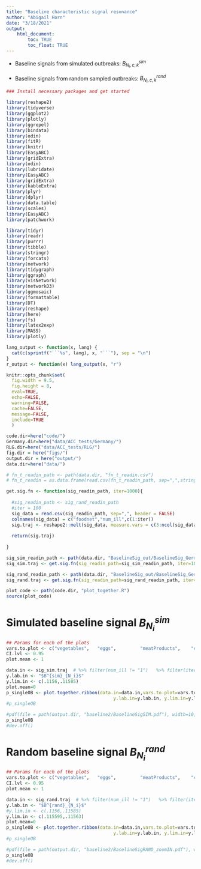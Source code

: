 ```yaml
---
title: "Baseline characteristic signal resonance"
author: "Abigail Horn"
date: "3/18/2021"
output: 
    html_document:
        toc: TRUE
        toc_float: TRUE
---
```


- Baseline signals from simulated outbreaks: $B^{sim}_{N_i,c,k}$

- Baseline signals from random sampled outbreaks: $B^{rand}_{N_i,c,k}$

<!--Initialize-->

``` r

### Install necessary packages and get started

library(reshape2)
library(tidyverse)
library(ggplot2)
library(plotly)
library(ggrepel)
library(bindata)
library(odin)
library(fitR)
library(knitr)
library(EasyABC)
library(gridExtra)
library(odin)
library(lubridate)
library(EasyABC)
library(gridExtra)
library(kableExtra)
library(plyr)
library(dplyr)
library(data.table)
library(scales)
library(EasyABC)
library(patchwork)

library(tidyr)
library(readr)
library(purrr)
library(tibble)
library(stringr)
library(forcats)
library(network)
library(tidygraph)
library(ggraph)
library(visNetwork)
library(networkD3)
library(ggmosaic)
library(formattable)
library(DT)
library(reshape)
library(here)
library(fs)
library(latex2exp)
library(MASS)
library(plotly)

lang_output <- function(x, lang) {
  cat(c(sprintf("```%s", lang), x, "```"), sep = "\n")
}
r_output <- function(x) lang_output(x, "r")

knitr::opts_chunk$set(
  fig.width = 9.5,
  fig.height = 8,
  eval=TRUE,
  echo=FALSE,
  warning=FALSE,
  cache=FALSE,
  message=FALSE,
  include=TRUE
  )

code.dir=here("code/")
Germany.dir=here("data/ACC_tests/Germany/")
RLG.dir=here("data/ACC_tests/RLG/")
fig.dir = here("figs/")
output.dir = here("output/")
data.dir=here("data/")

```


<!--- Get mean and sd of baseline sigs: simulated and rand --->

```r

# fn_t_readin_path <- path(data.dir, "fn_t_readin.csv")
# fn_t_readin = as.data.frame(read.csv(fn_t_readin_path, sep=",",stringsAsFactors = FALSE))

get.sig.fn <- function(sig_readin_path, iter=1000){
  
  #sig_readin_path <- sig_rand_readin_path
  #iter = 100
  sig_data = read.csv(sig_readin_path, sep=",", header = FALSE)
  colnames(sig_data) = c("foodnet","num_ill",c(1:iter))
  sig.traj <- reshape2::melt(sig_data, measure.vars = c(3:ncol(sig_data)), variable.name = "iter")
  
  return(sig.traj)
  
}

sig_sim_readin_path <- path(data.dir, "BaselineSig_out/BaselineSig_Germany_WHS_Simul.csv")
sig_sim.traj <- get.sig.fn(sig_readin_path=sig_sim_readin_path, iter=1000)

sig_rand_readin_path <- path(data.dir, "BaselineSig_out/BaselineSig_Germany_WHS_Samp.csv")
sig_rand.traj <- get.sig.fn(sig_readin_path=sig_rand_readin_path, iter=1000)

```



<!--- Create plots --->

```r
plot_code <- path(code.dir, "plot_together.R")
source(plot_code)
```

# Simulated baseline signal $B^{sim}_{N_i}$

```r

## Params for each of the plots
vars.to.plot <- c("vegetables",   "eggs",         "meatProducts",    "cheese",       "milkProducts", "poultry")  
CI.lvl <- 0.95
plot.mean <- 1

data.in <- sig_sim.traj  # %>% filter(num_ill != "1")   %>% filter(iter < 101) 
y.lab.in <- "$B^{sim}_{N_i}$"
y.lim.in <- c(.1156,.11585)
plot.mean=0
p_singleOB <- plot.together.ribbon(data.in=data.in,vars.to.plot=vars.to.plot,CI.lvl=CI.lvl, 
                                        y.lab.in=y.lab.in, y.lim.in=y.lim.in,plot.mean=plot.mean)
#p_singleOB

```

<!--- Print this single outbreak --->

```r

#pdf(file = path(output.dir, "baseline2/BaselineSigSIM.pdf"), width=10, height =10)
p_singleOB
#dev.off()

```


# Random baseline signal $B^{rand}_{N_i}$

```r

## Params for each of the plots
vars.to.plot <- c("vegetables",   "eggs",         "meatProducts",    "cheese",       "milkProducts", "poultry")  
CI.lvl <- 0.95
plot.mean <- 1

data.in <- sig_rand.traj  # %>% filter(num_ill != "1")   %>% filter(iter < 101) 
y.lab.in <- "$B^{rand}_{N_i}$"
#y.lim.in <- c(.1156,.11585)
y.lim.in <- c(.115595,.11563)
plot.mean=0
p_singleOB <- plot.together.ribbon(data.in=data.in,vars.to.plot=vars.to.plot,CI.lvl=CI.lvl, 
                                        y.lab.in=y.lab.in, y.lim.in=y.lim.in,plot.mean=plot.mean)
#p_singleOB

```

<!--- Print this single outbreak --->

```r

#pdf(file = path(output.dir, "baseline2/BaselineSigRAND_zoomIN.pdf"), width=10, height =10)
p_singleOB
#dev.off()

```










